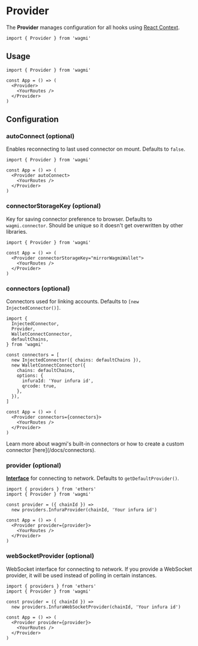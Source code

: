 
# Provider

The **Provider** manages configuration for all hooks using [React Context](https://reactjs.org/docs/context.html).

```tsx
import { Provider } from 'wagmi'
```

## Usage

```tsx
import { Provider } from 'wagmi'

const App = () => (
  <Provider>
    <YourRoutes />
  </Provider>
)
```

## Configuration

### autoConnect (optional)

Enables reconnecting to last used connector on mount. Defaults to `false`.

```tsx highlight='4'
import { Provider } from 'wagmi'

const App = () => (
  <Provider autoConnect>
    <YourRoutes />
  </Provider>
)
```

### connectorStorageKey (optional)

Key for saving connector preference to browser. Defaults to `wagmi.connector`. Should be unique so it doesn't get overwritten by other libraries.

```tsx highlight='4'
import { Provider } from 'wagmi'

const App = () => (
  <Provider connectorStorageKey="mirrorWagmiWallet">
    <YourRoutes />
  </Provider>
)
```

### connectors (optional)

Connectors used for linking accounts. Defaults to `[new InjectedConnector()]`.

```tsx highlight='8-17,20'
import {
  InjectedConnector,
  Provider,
  WalletConnectConnector,
  defaultChains,
} from 'wagmi'

const connectors = [
  new InjectedConnector({ chains: defaultChains }),
  new WalletConnectConnector({
    chains: defaultChains,
    options: {
      infuraId: 'Your infura id',
      qrcode: true,
    },
  }),
]

const App = () => (
  <Provider connectors={connectors}>
    <YourRoutes />
  </Provider>
)
```

<Callout emoji="💡">
  Learn more about wagmi's built-in connectors or how to create a custom
  connector [here](/docs/connectors).
</Callout>

### provider (optional)

[**Interface**](https://docs.ethers.io/v5/api/providers/) for connecting to network. Defaults to `getDefaultProvider()`.

```tsx highlight='4-5,8'
import { providers } from 'ethers'
import { Provider } from 'wagmi'

const provider = ({ chainId }) =>
  new providers.InfuraProvider(chainId, 'Your infura id')

const App = () => (
  <Provider provider={provider}>
    <YourRoutes />
  </Provider>
)
```

### webSocketProvider (optional)

WebSocket interface for connecting to network. If you provide a WebSocket provider, it will be used instead of polling in certain instances.

```tsx highlight='4-5,8'
import { providers } from 'ethers'
import { Provider } from 'wagmi'

const provider = ({ chainId }) =>
  new providers.InfuraWebSocketProvider(chainId, 'Your infura id')

const App = () => (
  <Provider provider={provider}>
    <YourRoutes />
  </Provider>
)
```
